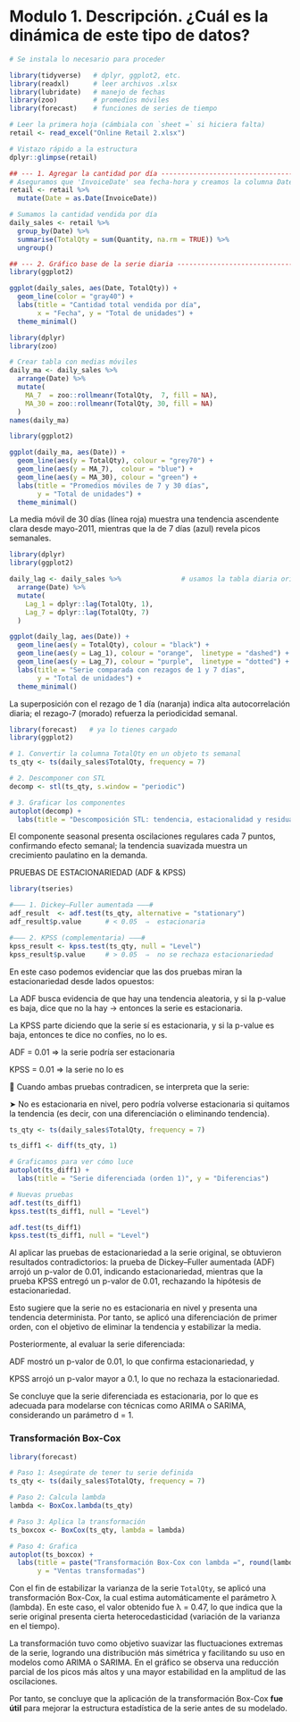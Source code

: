# Modulo 1. Descripción. ¿Cuál es la dinámica de este tipo de datos?



```r
# Se instala lo necesario para proceder

library(tidyverse)   # dplyr, ggplot2, etc.
library(readxl)      # leer archivos .xlsx
library(lubridate)   # manejo de fechas
library(zoo)         # promedios móviles
library(forecast)    # funciones de series de tiempo

```

```r
# Leer la primera hoja (cámbiala con `sheet =` si hiciera falta)
retail <- read_excel("Online Retail 2.xlsx")

# Vistazo rápido a la estructura
dplyr::glimpse(retail)

```

```r
## --- 1. Agregar la cantidad por día ----------------------------------
# Aseguramos que 'InvoiceDate' sea fecha-hora y creamos la columna Date
retail <- retail %>% 
  mutate(Date = as.Date(InvoiceDate))

# Sumamos la cantidad vendida por día
daily_sales <- retail %>% 
  group_by(Date) %>% 
  summarise(TotalQty = sum(Quantity, na.rm = TRUE)) %>% 
  ungroup()

## --- 2. Gráfico base de la serie diaria ------------------------------
library(ggplot2)

ggplot(daily_sales, aes(Date, TotalQty)) +
  geom_line(color = "gray40") +
  labs(title = "Cantidad total vendida por día",
       x = "Fecha", y = "Total de unidades") +
  theme_minimal()

```

```r
library(dplyr)
library(zoo)

# Crear tabla con medias móviles
daily_ma <- daily_sales %>% 
  arrange(Date) %>% 
  mutate(
    MA_7  = zoo::rollmeanr(TotalQty,  7, fill = NA),
    MA_30 = zoo::rollmeanr(TotalQty, 30, fill = NA)
  )
names(daily_ma)

```

```r
library(ggplot2)

ggplot(daily_ma, aes(Date)) +
  geom_line(aes(y = TotalQty), colour = "grey70") +
  geom_line(aes(y = MA_7),  colour = "blue") +
  geom_line(aes(y = MA_30), colour = "green") +
  labs(title = "Promedios móviles de 7 y 30 días",
       y = "Total de unidades") +
  theme_minimal()
```
 La media móvil de 30 días (línea roja) muestra una tendencia ascendente clara desde mayo-2011, mientras que la de 7 días (azul) revela picos semanales.


```r
library(dplyr)
library(ggplot2)

daily_lag <- daily_sales %>%               # usamos la tabla diaria original
  arrange(Date) %>% 
  mutate(
    Lag_1 = dplyr::lag(TotalQty, 1),
    Lag_7 = dplyr::lag(TotalQty, 7)
  )

```

```r
ggplot(daily_lag, aes(Date)) +
  geom_line(aes(y = TotalQty), colour = "black") +
  geom_line(aes(y = Lag_1), colour = "orange",  linetype = "dashed") +
  geom_line(aes(y = Lag_7), colour = "purple",  linetype = "dotted") +
  labs(title = "Serie comparada con rezagos de 1 y 7 días",
       y = "Total de unidades") +
  theme_minimal()

```
La superposición con el rezago de 1 día (naranja) indica alta autocorrelación diaria; el rezago-7 (morado) refuerza la periodicidad semanal.

```r
library(forecast)   # ya lo tienes cargado
library(ggplot2)

# 1. Convertir la columna TotalQty en un objeto ts semanal
ts_qty <- ts(daily_sales$TotalQty, frequency = 7)

# 2. Descomponer con STL
decomp <- stl(ts_qty, s.window = "periodic")

# 3. Graficar los componentes
autoplot(decomp) +
  labs(title = "Descomposición STL: tendencia, estacionalidad y residuales")
```
El componente seasonal presenta oscilaciones regulares cada 7 puntos, confirmando efecto semanal; la tendencia suavizada muestra un crecimiento paulatino en la demanda.



PRUEBAS DE ESTACIONARIEDAD (ADF & KPSS)

```r
library(tseries)

#––– 1. Dickey–Fuller aumentada –––#
adf_result  <- adf.test(ts_qty, alternative = "stationary")
adf_result$p.value      # < 0.05  ⇒  estacionaria

#––– 2. KPSS (complementaria) –––#
kpss_result <- kpss.test(ts_qty, null = "Level")
kpss_result$p.value     # > 0.05  ⇒  no se rechaza estacionariedad

```

En este caso podemos evidenciar que las dos pruebas miran la estacionariedad desde lados opuestos:

La ADF busca evidencia de que hay una tendencia aleatoria, y si la p-value es baja, dice que no la hay → entonces la serie es estacionaria.

La KPSS parte diciendo que la serie sí es estacionaria, y si la p-value es baja, entonces te dice no confíes, no lo es.

ADF = 0.01 ⇒ la serie podría ser estacionaria

KPSS = 0.01 ⇒ la serie no lo es

📌 Cuando ambas pruebas contradicen, se interpreta que la serie:

➤ No es estacionaria en nivel,
pero podría volverse estacionaria si quitamos la tendencia
(es decir, con una diferenciación o eliminando tendencia).



```r
ts_qty <- ts(daily_sales$TotalQty, frequency = 7)

ts_diff1 <- diff(ts_qty, 1)

# Graficamos para ver cómo luce
autoplot(ts_diff1) + 
  labs(title = "Serie diferenciada (orden 1)", y = "Diferencias")

# Nuevas pruebas
adf.test(ts_diff1)
kpss.test(ts_diff1, null = "Level")

```



```r
adf.test(ts_diff1)
kpss.test(ts_diff1, null = "Level")

```
Al aplicar las pruebas de estacionariedad a la serie original, se obtuvieron resultados contradictorios: la prueba de Dickey–Fuller aumentada (ADF) arrojó un p-valor de 0.01, indicando estacionariedad, mientras que la prueba KPSS entregó un p-valor de 0.01, rechazando la hipótesis de estacionariedad.

Esto sugiere que la serie no es estacionaria en nivel y presenta una tendencia determinista. Por tanto, se aplicó una diferenciación de primer orden, con el objetivo de eliminar la tendencia y estabilizar la media.

Posteriormente, al evaluar la serie diferenciada:

ADF mostró un p-valor de 0.01, lo que confirma estacionariedad, y

KPSS arrojó un p-valor mayor a 0.1, lo que no rechaza la estacionariedad.

Se concluye que la serie diferenciada es estacionaria, por lo que es adecuada para modelarse con técnicas como ARIMA o SARIMA, considerando un parámetro d = 1.

### Transformación Box-Cox

```r
library(forecast)

# Paso 1: Asegúrate de tener tu serie definida
ts_qty <- ts(daily_sales$TotalQty, frequency = 7)

# Paso 2: Calcula lambda
lambda <- BoxCox.lambda(ts_qty)

# Paso 3: Aplica la transformación
ts_boxcox <- BoxCox(ts_qty, lambda = lambda)

# Paso 4: Grafica
autoplot(ts_boxcox) +
  labs(title = paste("Transformación Box-Cox con lambda =", round(lambda, 2)),
       y = "Ventas transformadas")


```

Con el fin de estabilizar la varianza de la serie `TotalQty`, se aplicó una transformación Box-Cox, la cual estima automáticamente el parámetro λ (lambda). En este caso, el valor obtenido fue λ = 0.47, lo que indica que la serie original presenta cierta heterocedasticidad (variación de la varianza en el tiempo).

La transformación tuvo como objetivo suavizar las fluctuaciones extremas de la serie, logrando una distribución más simétrica y facilitando su uso en modelos como ARIMA o SARIMA. En el gráfico se observa una reducción parcial de los picos más altos y una mayor estabilidad en la amplitud de las oscilaciones.

Por tanto, se concluye que la aplicación de la transformación Box-Cox **fue útil** para mejorar la estructura estadística de la serie antes de su modelado.




